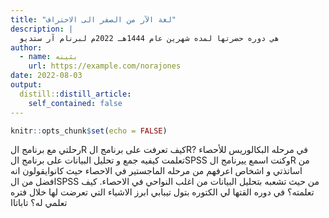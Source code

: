```yaml
---
title: "لغة الآر من الصفر الى الاحتراف"
description: |
  هي دوره حضرتها لمده شهرين عام 1444هـ 2022م لبرنام آر ستديو
author:
  - name: بثينه
    url: https://example.com/norajones
date: 2022-08-03
output:
  distill::distill_article:
    self_contained: false
---
```



```r
knitr::opts_chunk$set(echo = FALSE)
```


رحلتي مع برنامج الR
كيف تعرفت على برنامج الR?
في مرحله البكالوريس للأحصاء تعلمت كيفيه جمع و تحليل البيانات على برنامج الSPSS وكنت اسمع ييرنامج الR من اساتذتي و اشخاص اعرفهم من مرحله الماجستير في الاحصاء حيث كانوايقولون انه افضل من الSPSS من حيث تشعبه بتحليل البيانات من اغلب النواحي في الاحصاء.
كيف تعلمته؟
في دوره القتها لي الكتوره بتول تيبابي
ابرز الاشياء التي تعرضت لها خلال فتره تعلمي له؟
تاباتاا


